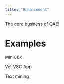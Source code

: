 ```yaml
---
title: "Enhancement"
---
```


The core business of QAE!

# Examples

MiniCEx

Vet VSC App

Text mining
